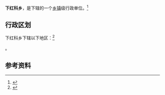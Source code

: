 {{中国乡级行政区|63/26/24/205/000}}

'''下红科乡'''，是{{PRC admin/fullname|63/26/24/205/000|3}}下辖的一个[[乡镇|乡镇]]级行政单位。<ref>{{PRC admin/ref sgc|{{PRC admin/parent|63/26/24/205/000}}}}</ref>

== 行政区划 ==

下红科乡下辖以下地区：<ref>{{PRC admin/ref sgc|63/26/24/205/000}}</ref>

{{PRC admin/children|63/26/24/205/000}}。

== 参考资料 ==

{{reflist}}

{{行政区划小作品}}
{{PRC admin/navcat|63/26/24/205/000}}